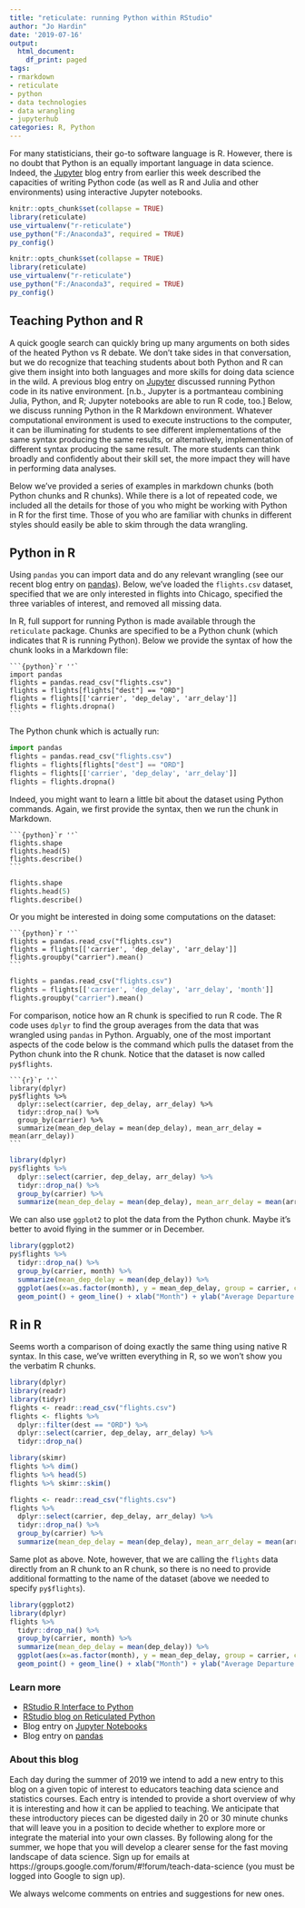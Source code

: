 ```yaml
---
title: "reticulate: running Python within RStudio"
author: "Jo Hardin"
date: '2019-07-16'
output:
  html_document:
    df_print: paged
tags:
- rmarkdown
- reticulate
- python
- data technologies
- data wrangling
- jupyterhub
categories: R, Python
---
```


For many statisticians, their go-to software language is R.  However, there is no doubt that Python is an equally important language in data science.  Indeed, the [Jupyter](https://teachdatascience.com/jupyter/) blog entry from earlier this week described the capacities of writing Python code (as well as R and Julia and other environments) using interactive Jupyter notebooks.

```r
knitr::opts_chunk$set(collapse = TRUE)
library(reticulate)
use_virtualenv("r-reticulate")
use_python("F:/Anaconda3", required = TRUE)
py_config()
```

```r
knitr::opts_chunk$set(collapse = TRUE)
library(reticulate)
use_virtualenv("r-reticulate")
use_python("F:/Anaconda3", required = TRUE)
py_config()
```

## Teaching Python and R

A quick google search can quickly bring up many arguments on both sides of the heated Python vs R debate.   We don't take sides in that conversation, but we do recognize that teaching students about both Python and R can give them insight into both languages and more skills for doing data science in the wild.  A previous blog entry on [Jupyter](https://teachdatascience.com/jupyter/) discussed running Python code in its native environment.  [n.b., Jupyter is a portmanteau combining Julia, Python, and R; Jupyter notebooks are able to run R code, too.]  Below, we discuss running Python in the R Markdown environment.  Whatever computational environment is used to execute instructions to the computer, it can be illuminating for students to see different implementations of the same syntax producing the same results, or alternatively, implementation of different syntax producing the same result.  The more students can think broadly and confidently about their skill set, the more impact they will have in performing data analyses.

Below we've provided a series of examples in markdown chunks (both Python chunks and R chunks).  While there is a lot of repeated code, we included all the details for those of you who might be working with Python in R for the first time.  Those of you who are familiar with chunks in different styles should easily be able to skim through the data wrangling.

## Python in R

Using `pandas` you can import data and do any relevant wrangling (see our recent blog entry on [pandas](https://teachdatascience.com/pandas/)).  Below, we've loaded the `flights.csv` dataset, specified that we are only interested in flights into Chicago, specified the three variables of interest, and removed all missing data.

In R, full support for running Python is made available through the `reticulate` package.  Chunks are specified to be a Python chunk (which indicates that R is running Python).  Below we provide the syntax of how the chunk looks in a Markdown file:

````
```{python}`r ''`
import pandas
flights = pandas.read_csv("flights.csv")
flights = flights[flights["dest"] == "ORD"]
flights = flights[['carrier', 'dep_delay', 'arr_delay']]
flights = flights.dropna()
```
````

The Python chunk which is actually run:

```python
import pandas
flights = pandas.read_csv("flights.csv")
flights = flights[flights["dest"] == "ORD"]
flights = flights[['carrier', 'dep_delay', 'arr_delay']]
flights = flights.dropna()
```


Indeed, you might want to learn a little bit about the dataset using Python commands.  Again, we first provide the syntax, then we run the chunk in Markdown.

````
```{python}`r ''`
flights.shape
flights.head(5)
flights.describe()
```
````

```python
flights.shape
flights.head(5)
flights.describe()
```

Or you might be interested in doing some computations on the dataset:


````
```{python}`r ''`
flights = pandas.read_csv("flights.csv")
flights = flights[['carrier', 'dep_delay', 'arr_delay']]
flights.groupby("carrier").mean()
```
````

```python
flights = pandas.read_csv("flights.csv")
flights = flights[['carrier', 'dep_delay', 'arr_delay', 'month']]
flights.groupby("carrier").mean()
```



For comparison, notice how an R chunk is specified to run R code.  The R code uses `dplyr` to find the group averages from the data that was wrangled using `pandas` in Python.   Arguably, one of the most important aspects of the code below is the command which pulls the dataset from the Python chunk into the R chunk.  Notice that the dataset is now called `py$flights`.  


````
```{r}`r ''`
library(dplyr)
py$flights %>%
  dplyr::select(carrier, dep_delay, arr_delay) %>%
  tidyr::drop_na() %>% 
  group_by(carrier) %>%
  summarize(mean_dep_delay = mean(dep_delay), mean_arr_delay = mean(arr_delay))
```
````

```r
library(dplyr)
py$flights %>%
  dplyr::select(carrier, dep_delay, arr_delay) %>%
  tidyr::drop_na() %>% 
  group_by(carrier) %>%
  summarize(mean_dep_delay = mean(dep_delay), mean_arr_delay = mean(arr_delay))
```

We can also use `ggplot2` to plot the data from the Python chunk.   Maybe it's better to avoid flying in the summer or in December.

```r
library(ggplot2)
py$flights %>%
  tidyr::drop_na() %>%
  group_by(carrier, month) %>%
  summarize(mean_dep_delay = mean(dep_delay)) %>% 
  ggplot(aes(x=as.factor(month), y = mean_dep_delay, group = carrier, color=carrier))  + 
  geom_point() + geom_line() + xlab("Month") + ylab("Average Departure Delay")
```

##  R in R

Seems worth a comparison of doing exactly the same thing using native R syntax.  In this case, we've written everything in R, so we won't show you the verbatim R chunks.

```r
library(dplyr)
library(readr)
library(tidyr)
flights <- readr::read_csv("flights.csv")
flights <- flights %>%
  dplyr::filter(dest == "ORD") %>%
  dplyr::select(carrier, dep_delay, arr_delay) %>%
  tidyr::drop_na()
```


```r
library(skimr)
flights %>% dim()
flights %>% head(5)
flights %>% skimr::skim()
```

```r
flights <- readr::read_csv("flights.csv")
flights %>%
  dplyr::select(carrier, dep_delay, arr_delay) %>%
  tidyr::drop_na() %>% 
  group_by(carrier) %>%
  summarize(mean_dep_delay = mean(dep_delay), mean_arr_delay = mean(arr_delay))
```


Same plot as above.  Note, however, that we are calling the `flights` data directly from an R chunk to an R chunk, so there is no need to provide additional formatting to the name of the dataset  (above we needed to specify `py$flights`).  

```r
library(ggplot2)
library(dplyr)
flights %>%
  tidyr::drop_na() %>%
  group_by(carrier, month) %>%
  summarize(mean_dep_delay = mean(dep_delay)) %>% 
  ggplot(aes(x=as.factor(month), y = mean_dep_delay, group = carrier, color=carrier))  + 
  geom_point() + geom_line() + xlab("Month") + ylab("Average Departure Delay")
```

### Learn more

- [RStudio R Interface to Python](https://rstudio.github.io/reticulate/)
- [RStudio blog on Reticulated Python](https://blog.rstudio.com/2018/10/09/rstudio-1-2-preview-reticulated-python/)
- Blog entry on [Jupyter Notebooks](https://teachdatascience.com/jupyter/)
- Blog entry on [pandas](https://teachdatascience.com/pandas/)


### About this blog 

Each day during the summer of 2019 we intend to add a new entry to this blog on a given topic of interest to educators teaching data science and statistics courses. Each entry is intended to provide a short overview of why it is interesting and how it can be applied to teaching. We anticipate that these introductory pieces can be digested daily in 20 or 30 minute chunks that will leave you in a position to decide whether to explore more or integrate the material into your own classes. By following along for the summer, we hope that you will develop a clearer sense for the fast moving landscape of data science. Sign up for emails at https://groups.google.com/forum/#!forum/teach-data-science (you must be logged into Google to sign up).

We always welcome comments on entries and suggestions for new ones.


